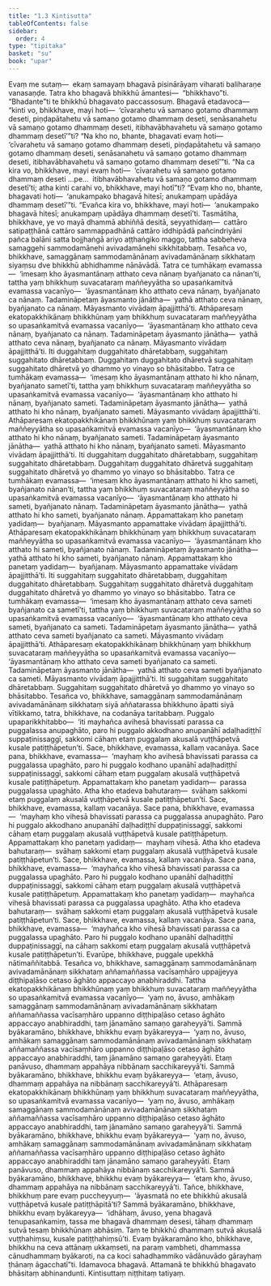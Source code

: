 ```yaml
---
title: "1.3 Kintisutta"
tableOfContents: false
sidebar:
  order: 4
type: "tipitaka"
basket: "su"
book: "upar"
---
```



<DynamicBreadcrumb />

<Division number="34" book="upar" bookNo="11" page="26">

<Paragraph number="72" book="upar">
Evaṃ me sutaṃ—  ekaṃ samayaṃ bhagavā pisinārāyaṃ viharati baliharaṇe vanasaṇḍe. Tatra kho bhagavā bhikkhū āmantesi—  “bhikkhavo”ti. “Bhadante”ti te bhikkhū bhagavato paccassosuṃ. Bhagavā etadavoca—  “kinti vo, bhikkhave, mayi hoti—  ‘cīvarahetu vā samaṇo gotamo dhammaṃ deseti, piṇḍapātahetu vā samaṇo gotamo dhammaṃ deseti, senāsanahetu vā samaṇo gotamo dhammaṃ deseti, itibhavābhavahetu vā samaṇo gotamo dhammaṃ desetī’”ti? “Na kho no, bhante, bhagavati evaṃ hoti—  ‘cīvarahetu vā samaṇo gotamo dhammaṃ deseti, piṇḍapātahetu vā samaṇo gotamo dhammaṃ deseti, senāsanahetu vā samaṇo gotamo dhammaṃ deseti, itibhavābhavahetu vā samaṇo gotamo dhammaṃ desetī’”ti.
</Paragraph>

<Paragraph number="73" book="upar">
“Na ca kira vo, bhikkhave, mayi evaṃ hoti—  ‘cīvarahetu vā samaṇo gotamo dhammaṃ deseti …pe…  itibhavābhavahetu vā samaṇo gotamo dhammaṃ desetī’ti; atha kinti carahi vo, bhikkhave, mayi hotī”ti? “Evaṃ kho no, bhante, bhagavati hoti—  ‘anukampako bhagavā hitesī; anukampaṃ upādāya dhammaṃ desetī’”ti. “Evañca kira vo, bhikkhave, mayi hoti—  ‘anukampako bhagavā hitesī; anukampaṃ upādāya dhammaṃ desetī’ti.
</Paragraph>

</Division>
<Division number="35" book="upar" bookNo="11" page="27">

<Paragraph number="74" book="upar">
Tasmātiha, bhikkhave, ye vo mayā dhammā abhiññā desitā, seyyathidaṃ—  cattāro satipaṭṭhānā cattāro sammappadhānā cattāro iddhipādā pañcindriyāni pañca balāni satta bojjhaṅgā ariyo aṭṭhaṅgiko maggo, tattha sabbeheva samaggehi sammodamānehi avivadamānehi sikkhitabbaṃ. Tesañca vo, bhikkhave, samaggānaṃ sammodamānānaṃ avivadamānānaṃ sikkhataṃ siyaṃsu dve bhikkhū abhidhamme nānāvādā. Tatra ce tumhākaṃ evamassa—  ‘imesaṃ kho āyasmantānaṃ atthato ceva nānaṃ byañjanato ca nānan’ti, tattha yaṃ bhikkhuṃ suvacataraṃ maññeyyātha so upasaṅkamitvā evamassa vacanīyo—  ‘āyasmantānaṃ kho atthato ceva nānaṃ, byañjanato ca nānaṃ. Tadamināpetaṃ āyasmanto jānātha—  yathā atthato ceva nānaṃ, byañjanato ca nānaṃ. Māyasmanto vivādaṃ āpajjitthā’ti. Athāparesaṃ ekatopakkhikānaṃ bhikkhūnaṃ yaṃ bhikkhuṃ suvacataraṃ maññeyyātha so upasaṅkamitvā evamassa vacanīyo—  ‘āyasmantānaṃ kho atthato ceva nānaṃ, byañjanato ca nānaṃ. Tadamināpetaṃ āyasmanto jānātha—  yathā atthato ceva nānaṃ, byañjanato ca nānaṃ. Māyasmanto vivādaṃ āpajjitthā’ti. Iti duggahitaṃ duggahitato dhāretabbaṃ, suggahitaṃ suggahitato dhāretabbaṃ. Duggahitaṃ duggahitato dhāretvā suggahitaṃ suggahitato dhāretvā yo dhammo yo vinayo so bhāsitabbo.
</Paragraph>

</Division>
<Division number="36" book="upar" bookNo="11" page="28">

<Paragraph number="75" book="upar">
Tatra ce tumhākaṃ evamassa—  ‘imesaṃ kho āyasmantānaṃ atthato hi kho nānaṃ, byañjanato sametī’ti, tattha yaṃ bhikkhuṃ suvacataraṃ maññeyyātha so upasaṅkamitvā evamassa vacanīyo—  ‘āyasmantānaṃ kho atthato hi nānaṃ, byañjanato sameti. Tadamināpetaṃ āyasmanto jānātha—  yathā atthato hi kho nānaṃ, byañjanato sameti. Māyasmanto vivādaṃ āpajjitthā’ti. Athāparesaṃ ekatopakkhikānaṃ bhikkhūnaṃ yaṃ bhikkhuṃ suvacataraṃ maññeyyātha so upasaṅkamitvā evamassa vacanīyo—  ‘āyasmantānaṃ kho atthato hi kho nānaṃ, byañjanato sameti. Tadamināpetaṃ āyasmanto jānātha—  yathā atthato hi kho nānaṃ, byañjanato sameti. Māyasmanto vivādaṃ āpajjitthā’ti. Iti duggahitaṃ duggahitato dhāretabbaṃ, suggahitaṃ suggahitato dhāretabbaṃ. Duggahitaṃ duggahitato dhāretvā suggahitaṃ suggahitato dhāretvā yo dhammo yo vinayo so bhāsitabbo.
</Paragraph>

</Division>
<Division number="37" book="upar" bookNo="11" page="28">

<Paragraph number="76" book="upar">
Tatra ce tumhākaṃ evamassa—  ‘imesaṃ kho āyasmantānaṃ atthato hi kho sameti, byañjanato nānan’ti, tattha yaṃ bhikkhuṃ suvacataraṃ maññeyyātha so upasaṅkamitvā evamassa vacanīyo—  ‘āyasmantānaṃ kho atthato hi sameti, byañjanato nānaṃ. Tadamināpetaṃ āyasmanto jānātha—  yathā atthato hi kho sameti, byañjanato nānaṃ. Appamattakaṃ kho panetaṃ yadidaṃ—  byañjanaṃ. Māyasmanto appamattake vivādaṃ āpajjitthā’ti. Athāparesaṃ ekatopakkhikānaṃ bhikkhūnaṃ yaṃ bhikkhuṃ suvacataraṃ maññeyyātha so upasaṅkamitvā evamassa vacanīyo—  ‘āyasmantānaṃ kho atthato hi sameti, byañjanato nānaṃ. Tadamināpetaṃ āyasmanto jānātha—  yathā atthato hi kho sameti, byañjanato nānaṃ. Appamattakaṃ kho panetaṃ yadidaṃ—  byañjanaṃ. Māyasmanto appamattake vivādaṃ āpajjitthā’ti. Iti suggahitaṃ suggahitato dhāretabbaṃ, duggahitaṃ duggahitato dhāretabbaṃ. Suggahitaṃ suggahitato dhāretvā duggahitaṃ duggahitato dhāretvā yo dhammo yo vinayo so bhāsitabbo.
</Paragraph>

</Division>
<Division number="38" book="upar" bookNo="11" page="29">

<Paragraph number="77" book="upar">
Tatra ce tumhākaṃ evamassa—  ‘imesaṃ kho āyasmantānaṃ atthato ceva sameti byañjanato ca sametī’ti, tattha yaṃ bhikkhuṃ suvacataraṃ maññeyyātha so upasaṅkamitvā evamassa vacanīyo—  ‘āyasmantānaṃ kho atthato ceva sameti, byañjanato ca sameti. Tadamināpetaṃ āyasmanto jānātha—  yathā atthato ceva sameti byañjanato ca sameti. Māyasmanto vivādaṃ āpajjitthā’ti. Athāparesaṃ ekatopakkhikānaṃ bhikkhūnaṃ yaṃ bhikkhuṃ suvacataraṃ maññeyyātha so upasaṅkamitvā evamassa vacanīyo—  ‘āyasmantānaṃ kho atthato ceva sameti byañjanato ca sameti. Tadamināpetaṃ āyasmanto jānātha—  yathā atthato ceva sameti byañjanato ca sameti. Māyasmanto vivādaṃ āpajjitthā’ti. Iti suggahitaṃ suggahitato dhāretabbaṃ. Suggahitaṃ suggahitato dhāretvā yo dhammo yo vinayo so bhāsitabbo.
</Paragraph>

</Division>
<Division number="39" book="upar" bookNo="11" page="29">

<Paragraph number="78" book="upar">
Tesañca vo, bhikkhave, samaggānaṃ sammodamānānaṃ avivadamānānaṃ sikkhataṃ siyā aññatarassa bhikkhuno āpatti siyā vītikkamo, tatra, bhikkhave, na codanāya taritabbaṃ. Puggalo upaparikkhitabbo—  ‘iti mayhañca avihesā bhavissati parassa ca puggalassa anupaghāto, paro hi puggalo akkodhano anupanāhī adaḷhadiṭṭhī suppaṭinissaggī, sakkomi cāhaṃ etaṃ puggalaṃ akusalā vuṭṭhāpetvā kusale patiṭṭhāpetun’ti. Sace, bhikkhave, evamassa, kallaṃ vacanāya.
</Paragraph>

<Paragraph number="79" book="upar">
Sace pana, bhikkhave, evamassa—  ‘mayhaṃ kho avihesā bhavissati parassa ca puggalassa upaghāto, paro hi puggalo kodhano upanāhī adaḷhadiṭṭhī suppaṭinissaggī, sakkomi cāhaṃ etaṃ puggalaṃ akusalā vuṭṭhāpetvā kusale patiṭṭhāpetuṃ. Appamattakaṃ kho panetaṃ yadidaṃ—  parassa puggalassa upaghāto. Atha kho etadeva bahutaraṃ—  svāhaṃ sakkomi etaṃ puggalaṃ akusalā vuṭṭhāpetvā kusale patiṭṭhāpetun’ti. Sace, bhikkhave, evamassa, kallaṃ vacanāya.
</Paragraph>

<Paragraph number="80" book="upar">
Sace pana, bhikkhave, evamassa—  ‘mayhaṃ kho vihesā bhavissati parassa ca puggalassa anupaghāto. Paro hi puggalo akkodhano anupanāhī daḷhadiṭṭhī duppaṭinissaggī, sakkomi cāhaṃ etaṃ puggalaṃ akusalā vuṭṭhāpetvā kusale patiṭṭhāpetuṃ. Appamattakaṃ kho panetaṃ yadidaṃ—  mayhaṃ vihesā. Atha kho etadeva bahutaraṃ—  svāhaṃ sakkomi etaṃ puggalaṃ akusalā vuṭṭhāpetvā kusale patiṭṭhāpetun’ti. Sace, bhikkhave, evamassa, kallaṃ vacanāya.
</Paragraph>

<Paragraph number="81" book="upar">
Sace pana, bhikkhave, evamassa—  ‘mayhañca kho vihesā bhavissati parassa ca puggalassa upaghāto. Paro hi puggalo kodhano upanāhī daḷhadiṭṭhī duppaṭinissaggī, sakkomi cāhaṃ etaṃ puggalaṃ akusalā vuṭṭhāpetvā kusale patiṭṭhāpetuṃ. Appamattakaṃ kho panetaṃ yadidaṃ—  mayhañca vihesā bhavissati parassa ca puggalassa upaghāto. Atha kho etadeva bahutaraṃ—  svāhaṃ sakkomi etaṃ puggalaṃ akusalā vuṭṭhāpetvā kusale patiṭṭhāpetun’ti. Sace, bhikkhave, evamassa, kallaṃ vacanāya.
</Paragraph>

<Paragraph number="82" book="upar">
Sace pana, bhikkhave, evamassa—  ‘mayhañca kho vihesā bhavissati parassa ca puggalassa upaghāto. Paro hi puggalo kodhano upanāhī daḷhadiṭṭhī duppaṭinissaggī, na cāhaṃ sakkomi etaṃ puggalaṃ akusalā vuṭṭhāpetvā kusale patiṭṭhāpetun’ti. Evarūpe, bhikkhave, puggale upekkhā nātimaññitabbā.
</Paragraph>

</Division>
<Division number="40" book="upar" bookNo="11" page="30">

<Paragraph number="83" book="upar">
Tesañca vo, bhikkhave, samaggānaṃ sammodamānānaṃ avivadamānānaṃ sikkhataṃ aññamaññassa vacīsaṃhāro uppajjeyya diṭṭhipaḷāso cetaso āghāto appaccayo anabhiraddhi. Tattha ekatopakkhikānaṃ bhikkhūnaṃ yaṃ bhikkhuṃ suvacataraṃ maññeyyātha so upasaṅkamitvā evamassa vacanīyo—  ‘yaṃ no, āvuso, amhākaṃ samaggānaṃ sammodamānānaṃ avivadamānānaṃ sikkhataṃ aññamaññassa vacīsaṃhāro uppanno diṭṭhipaḷāso cetaso āghāto appaccayo anabhiraddhi, taṃ jānamāno samaṇo garaheyyā’ti. Sammā byākaramāno, bhikkhave, bhikkhu evaṃ byākareyya—  ‘yaṃ no, āvuso, amhākaṃ samaggānaṃ sammodamānānaṃ avivadamānānaṃ sikkhataṃ aññamaññassa vacīsaṃhāro uppanno diṭṭhipaḷāso cetaso āghāto appaccayo anabhiraddhi, taṃ jānamāno samaṇo garaheyyāti. Etaṃ panāvuso, dhammaṃ appahāya nibbānaṃ sacchikareyyā’ti. Sammā byākaramāno, bhikkhave, bhikkhu evaṃ byākareyya—  ‘etaṃ, āvuso, dhammaṃ appahāya na nibbānaṃ sacchikareyyā’ti.
</Paragraph>

<Paragraph number="84" book="upar">
Athāparesaṃ ekatopakkhikānaṃ bhikkhūnaṃ yaṃ bhikkhuṃ suvacataraṃ maññeyyātha, so upasaṅkamitvā evamassa vacanīyo—  ‘yaṃ no, āvuso, amhākaṃ samaggānaṃ sammodamānānaṃ avivadamānānaṃ sikkhataṃ aññamaññassa vacīsaṃhāro uppanno diṭṭhipaḷāso cetaso āghāto appaccayo anabhiraddhi, taṃ jānamāno samaṇo garaheyyā’ti. Sammā byākaramāno, bhikkhave, bhikkhu evaṃ byākareyya—  ‘yaṃ no, āvuso, amhākaṃ samaggānaṃ sammodamānānaṃ avivadamānānaṃ sikkhataṃ aññamaññassa vacīsaṃhāro uppanno diṭṭhipaḷāso cetaso āghāto appaccayo anabhiraddhi taṃ jānamāno samaṇo garaheyyāti. Etaṃ panāvuso, dhammaṃ appahāya nibbānaṃ sacchikareyyā’ti. Sammā byākaramāno, bhikkhave, bhikkhu evaṃ byākareyya—  ‘etaṃ kho, āvuso, dhammaṃ appahāya na nibbānaṃ sacchikareyyā’ti.
</Paragraph>

<Paragraph number="85" book="upar">
Tañce, bhikkhave, bhikkhuṃ pare evaṃ puccheyyuṃ—  ‘āyasmatā no ete bhikkhū akusalā vuṭṭhāpetvā kusale patiṭṭhāpitā’ti? Sammā byākaramāno, bhikkhave, bhikkhu evaṃ byākareyya—  ‘idhāhaṃ, āvuso, yena bhagavā tenupasaṅkamiṃ, tassa me bhagavā dhammaṃ desesi, tāhaṃ dhammaṃ sutvā tesaṃ bhikkhūnaṃ abhāsiṃ. Taṃ te bhikkhū dhammaṃ sutvā akusalā vuṭṭhahiṃsu, kusale patiṭṭhahiṃsū’ti. Evaṃ byākaramāno kho, bhikkhave, bhikkhu na ceva attānaṃ ukkaṃseti, na paraṃ vambheti, dhammassa cānudhammaṃ byākaroti, na ca koci sahadhammiko vādānuvādo gārayhaṃ ṭhānaṃ āgacchatī”ti.
</Paragraph>

<Paragraph number="86" book="upar">
Idamavoca bhagavā. Attamanā te bhikkhū bhagavato bhāsitaṃ abhinandunti.

</Paragraph>
</Division>

<Paragraph number="87" type="center" book="upar">
Kintisuttaṃ niṭṭhitaṃ tatiyaṃ.
</Paragraph>